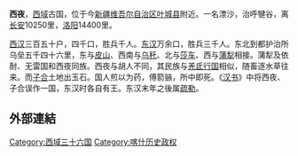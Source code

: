 '''西夜'''，[[西域|西域]]古国，位于今[[新疆维吾尔自治区|新疆维吾尔自治区]][[叶城县|叶城县]]附近。一名漂沙，治呼犍谷，离[[长安|长安]]10250里，[[洛阳|洛阳]]14400里。

[[西汉|西汉]]三百五十户，四千口，胜兵千人。[[东汉|东汉]]万余口，胜兵三千人。东北到都护治所乌垒五千四十六里，东与[[皮山国|皮山]]、西南与[[乌秅|乌秅]]、北与[[莎车国|莎车]]、西与[[蒲犁國|蒲犁]]相接。蒲犁及依耐、无雷国和西夜同族。西夜与胡人不同，其民族与[[羌|羌]][[氐|氐]][[行国|行国]]相似，随畜逐水草往来。而[[子合国|子合]]土地出玉石。国人煎以为药，傅箭镞，所中即死。《[[汉书|汉书]]》中将西夜、子合误作一国，东汉时各自有王。东汉末年之後属[[疏勒国|疏勒]]。

==外部連結==
{{Wikisource further reading}}

{{西域三十六国}}
[[Category:西域三十六国|Category:西域三十六国]]
[[Category:喀什历史政权|Category:喀什历史政权]]
